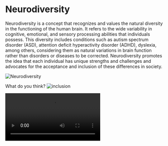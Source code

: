 
# Neurodiversity

Neurodiversity is a concept that recognizes and values the natural diversity in the functioning of the human brain. It refers to the wide variability in cognitive, emotional, and sensory processing abilities that individuals possess. This diversity includes conditions such as autism spectrum disorder (ASD), attention deficit hyperactivity disorder (ADHD), dyslexia, among others, considering them as natural variations in brain function
rather than disorders or diseases to be
corrected. Neurodiversity promotes the
idea that each individual has unique
strengths and challenges and advocates for
the acceptance and inclusion of these
differences in society.

![Neurodiversity](/neurodiversity.png)

What do you think?
![inclusion](/inclusion.png)

<Video src='/salva_un_incredulo.webm' />

<NextButton href='/docs/practicas' text='Practicas' />
